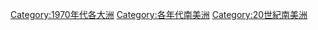 {{Portal|南美洲‎}}

[[Category:1970年代各大洲|Category:1970年代各大洲]]
[[Category:各年代南美洲|Category:各年代南美洲]]
[[Category:20世紀南美洲|Category:20世紀南美洲]]